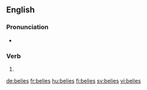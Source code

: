 ==English==

===Pronunciation===
* {{rhymes|aɪz|lang=en}}

===Verb===
{{head|en|verb form}}

# {{en-third-person singular of|belie}}

[[de:belies]]
[[fr:belies]]
[[hu:belies]]
[[fi:belies]]
[[sv:belies]]
[[vi:belies]]